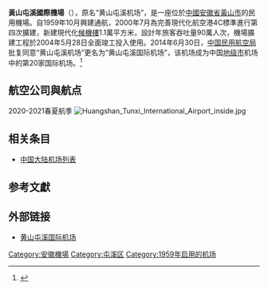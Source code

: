 {{Expand|time=2015-11-29}}
{{noteTA
|G1 = Airport
|G2 = Unit
}}
{{Infobox airport
| name         = 黃山屯溪國際機場
| nativename   = <small>Huangshan Tunxi International Airport</small>
| image        = HUANGSHAN_AIRPORT_LOGO.gif
| image-width  = 
| caption      = 
| IATA         = TXN
| ICAO         = ZSTX
| type         = 民用
| operator     = 
| city-served  = [[安徽省|安徽]][[黄山市|黄山]]
| location     = {{CHN}}[[安徽省|安徽省]][[黄山市|黄山市]][[屯溪区|屯溪区]]
| opened       = {{start date|1959|10}}
| closed       = <!-- {{end date|YYYY|MM|DD}} -->
| passenger_services_ceased = <!-- {{end date|YYYY|MM|DD}} -->
| hub          = 
| focus_city   = 
| elevation-m  = 43
| metric-elev  = yes
| coordinates  = {{Coord|29|43|48|N|118|15|10|E|type:airport_region:CN|display=inline,title}}
| latd  =  29 | latm  = 43 | lats  = 48 | latNS  = N
| longd = 118 | longm = 15 | longs = 10 | longEW = E
| coordinates_region     = CN-34
| website                = {{URL|http://www.hsairport.com/}}
| pushpin_map            = China
| pushpin_mapsize        = 220
| pushpin_map_caption    = 機場在中國的位置
| pushpin_label          = TXN/ZSTX
| pushpin_label_position = bottom
| r1-number    = 13/31
| r1-length-m  = 2,600
| r1-surface   = 混凝土
| metric-rwy   = yes
| stat-year    = 2015
| stat1-header = 客運量
| stat1-data   = 591,281 人次
| stat2-header = 貨運量
| stat2-data   = 2,101.7 公噸
| stat3-header = 起降架次
| stat3-data   = 6,454 架次
| footnotes    = 參考資料：中國民用航空局<ref>{{Cite web |url=http://www.caac.gov.cn/XXGK/XXGK/TJSJ/201603/t20160331_30105.html |title=2015年全国机场生产统计公报 |accessdate=2015-05-28 |date=2016-03-31 |archive-url=https://web.archive.org/web/20160423230847/http://www.caac.gov.cn/XXGK/XXGK/TJSJ/201603/t20160331_30105.html |archive-date=2016-04-23 |dead-url=yes }}</ref>
}}
{{Infobox border port
|name                      = 黄山空运口岸
|photo                     = 
|country                   = {{PRC}}
|location                  = [[安徽省|安徽省]][[黄山市|黄山市]][[屯溪区|屯溪区]]
|type                      = 国家一类航空口岸
|border_guard              = 安徽出入境边防检查总站<br />黄山出入境边防检查站
|customs                   = [[合肥海关|合肥海关]]
|opened                    = 1992年9月（对港澳）<br>2009年8月（对外籍）
| stat_import-export_value = 
| stat_passenger           = 101,275人
| stat_cargo               = 
| stat_container           = 
| stat_vehicle             = 852架次
| stat_year                = 2016<ref name="口岸年鉴2017">{{cite book |author1=国家口岸管理办公室 |author2=中国口岸协会 |title=《中国口岸年鉴2017》 |location=[[北京市|北京]] |publisher=[[中国海关出版社|中国海关出版社]] |date=2017.12 |page=276-277 |isbn=978-7-5175-0240-1}}</ref>
}}

'''黃山屯溪國際機場'''（{{airport codes|TXN|ZSTX}}），原名“黄山屯溪机场”，是一座位於[[中國|中國]][[安徽省|安徽省]][[黃山市|黃山市]]的民用機場。自1959年10月興建通航，2000年7月為完善現代化航空港4C標準進行第四次擴建，新建現代化[[候機樓|候機樓]]1.1萬平方米，設計年旅客吞吐量90萬人次，機場擴建工程於2004年5月28日全面竣工投入使用。2014年6月30日，[[中国民用航空局|中国民用航空局]]批复同意“黄山屯溪机场”更名为“黄山屯溪国际机场”，该机场成为中国[[地级市|地级市]]机场中的第20家国际机场。<ref>{{cite web|url=http://www.hsairport.com/html/news/jichang/094631729.html|title=黄山屯溪机场正式更名黄山屯溪国际机场|author=陶朝晖、邵宁昱|date=2014-07-22|publisher=黄山屯溪国际机场|accessdate=2014-08-19|archive-url=https://web.archive.org/web/20140819162033/http://www.hsairport.com/html/news/jichang/094631729.html|archive-date=2014-08-19|dead-url=yes}}</ref>

== 航空公司與航点 ==
2020-2021春夏航季
[[File:Huangshan_Tunxi_International_Airport_inside.jpg|thumb]]
{{Airport-dest-list
| {{flagicon|CHN}} [[中国国际航空|中国国际航空]]（CA）| [[北京首都国际机场|北京/首都]]
| {{flagicon|CHN}} [[中国东方航空|中国东方航空]]（MU）| [[重庆江北国际机场|重庆/江北]]、[[昆明长水国际机场|昆明]]、[[大连周水子国际机场|大连]]、[[烟台蓬莱国际机场|烟台]]、[[淮安涟水机场|淮安/涟水]]、[[成都双流国际机场|成都]]（經停[[宜昌三峡机场|宜昌/三峡]]）
| {{flagicon|CHN}} [[中国南方航空|中国南方航空]]（CZ）| [[广州白云国际机场|广州/白云]]、[[深圳宝安国际机场|深圳/宝安]]
| {{flagicon|CHN}} [[首都航空|首都航空]]（JD）| [[厦门高崎国际机场|厦门/高崎]]、[[西安咸阳国际机场|西安/咸阳]]、[[海口美兰国际机场|海口/美兰]]、[[沈阳桃仙国际机场|沈阳/桃仙]]
| {{flagicon|CHN}} [[青岛航空|青岛航空]]（QW）| [[青岛流亭国际机场|青岛/流亭]]、[[南宁吴圩国际机场|南宁/吴圩]]
| {{flagicon|CHN}} [[多彩贵州航空|多彩贵州航空]]（GY）| [[贵阳龙洞堡国际机场|贵阳]]、[[南通兴东机场|南通]]
| {{flagicon|TWN}} [[长荣航空|长荣航空]]（BR）| [[台湾桃园国际机场|台北/桃园]]
}}

== 相关条目 ==
*[[中国大陆机场列表|中国大陆机场列表]]

== 参考文獻 ==
{{reflist}}

== 外部链接 ==
* [https://web.archive.org/web/20090606034426/http://www.hsairport.com/ 黄山屯溪国际机场]{{zh-cn}}

{{安徽民用机场}}
{{中华人民共和国国际机场}}
{{中华人民共和国国境口岸|航空}}

[[Category:安徽機場|Category:安徽機場]]
[[Category:屯溪区|Category:屯溪区]]
[[Category:1959年启用的机场|Category:1959年启用的机场]]
